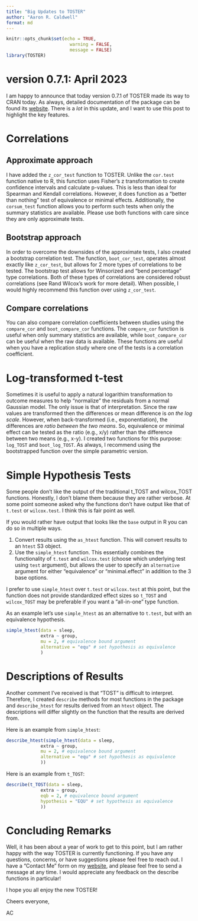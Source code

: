 ```yaml
---
title: "Big Updates to TOSTER"
author: "Aaron R. Caldwell"
format: md
---
```


```r
knitr::opts_chunk$set(echo = TRUE,
                        warning = FALSE,
                        message = FALSE)
library(TOSTER)
```

# version 0.7.1: April 2023

I am happy to announce that today version 0.7.1 of TOSTER made its way to CRAN today.
As always, detailed documentation of the package can be found its [website](aaroncalwell.us/TOSTERpkg).
There is a *lot* in this update, and I want to use this post to highlight the key features.

# Correlations

## Approximate approach

I have added the `z_cor_test` function to TOSTER. 
Unlike the `cor.test` function native to R, this function uses Fisher's z transformation to create confidence intervals and calculate p-values.
This is less than ideal for Spearman and Kendall correlations.
However, it does function as a "better than nothing" test of equivalence or minimal effects.
Additionally, the `corsum_test` function allows you to perform such tests when only the summary statistics are available.
Please use both functions with care since they are only approximate tests.

## Bootstrap approach

In order to overcome the downsides of the approximate tests, I also created a bootstrap correlation test.
The function, `boot_cor_test`, operates almost exactly like `z_cor_test`, but allows for 2 more types of correlations to be tested.
The bootstrap test allows for Winsorized and "bend percentage" type correlations.
Both of these types of correlations are considered robust correlations (see Rand Wilcox's work for more detail).
When possible, I would highly recommend this function over using `z_cor_test`.

## Compare correlations

You can also compare correlation coefficients between studies using the `compare_cor` and `boot_compare_cor` functions. 
The `compare_cor` function is useful when only summary statistics are available, while `boot_compare_cor` can be useful when the raw data is available.
These functions are useful when you have a replication study where one of the tests is a correlation coefficient.

# Log-transformed t-test

Sometimes it is useful to apply a natural logarithim transformation to outcome measures to help "normalize" the residuals from a normal Gaussian model. 
The only issue is that of interpretation. 
Since the raw values are transformed then the differences or mean difference is *on the log scale*.
However, when back-transformed (i.e., exponentiation), the differences are *ratio between the two means*.
So, equivalence or minimal effect can be tested as the ratio (e.g., x/y) rather than the difference between two means (e.g., x-y).
I created two functions for this purpose: `log_TOST` and `boot_log_TOST`.
As always, I recommend using the bootstrapped function over the simple parametric version.

# Simple Hypothesis Tests

Some people don't like the output of the traditional t_TOST and wilcox_TOST functions.
Honestly, I don't blame them because they are rather verbose.
At some point someone asked why the functions don't have output like that of `t.test` or `wilcox.test`.
I think this is fair point as well. 

If you would rather have output that looks like the `base` output in R you can do so in multiple ways.

1. Convert results using the `as_htest` function. This will convert results to an `htest` S3 object.
2. Use the `simple_htest` function. This essentially combines the functionality of `t.test` and `wilcox.test` (choose which underlying test using `test` argument), but allows the user to specify an `alternative` argument for either "equivalence" or "minimal.effect" in addition to the 3 base options.

I prefer to use `simple_htest` over `t.test` or `wilcox.test` at this point, but the function does not provide standardized effect sizes so `t_TOST` and `wilcox_TOST` may be preferable if you want a "all-in-one" type function.

As an example let's use `simple_htest` as an alternative to `t.test`, but with an equivalence hypothesis.

```r
simple_htest(data = sleep,
             extra ~ group,
             mu = 2, # equivalence bound argument
             alternative = "equ" # set hypothesis as equivalence
             )
```


# Descriptions of Results

Another comment I've received is that "TOST" is difficult to interpret. Therefore, I created `describe` methods for most functions in the package and `describe_htest` for results derived from an `htest` object. The descriptions will differ slightly on the function that the results are derived from.

Here is an example from `simple_htest`:

```r
describe_htest(simple_htest(data = sleep,
             extra ~ group,
             mu = 2, # equivalence bound argument
             alternative = "equ" # set hypothesis as equivalence
             ))
```

Here is an example from `t_TOST`:

```r
describe(t_TOST(data = sleep,
             extra ~ group,
             eqb = 2, # equivalence bound argument
             hypothesis = "EQU" # set hypothesis as equivalence
             ))
```


# Concluding Remarks

Well, it has been about a year of work to get to this point, but I am rather happy with the way TOSTER is currently functioning. If you have any questions, concerns, or have suggestions please feel free to reach out. I have a "Contact Me" form on my [website](https://aaroncaldwell.us/#contact), and please feel free to send a message at any time. I would appreciate any feedback on the describe functions in particular!

I hope you all enjoy the new TOSTER!

Cheers everyone,

AC
